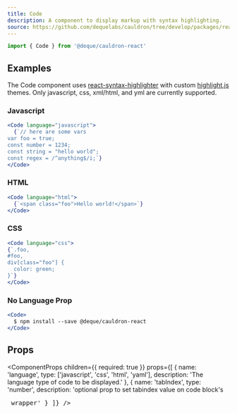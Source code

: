 ```yaml
---
title: Code
description: A component to display markup with syntax highlighting.
source: https://github.com/dequelabs/cauldron/tree/develop/packages/react/src/components/Code/index.tsx
---
```



```js
import { Code } from '@deque/cauldron-react'
```

## Examples

The Code component uses [react-syntax-highlighter](https://github.com/react-syntax-highlighter/react-syntax-highlighter) with custom [highlight.js](https://highlightjs.org/) themes. Only javascript, css, xml/html, and yml are currently supported.

### Javascript

```jsx example
<Code language="javascript">
  {`// here are some vars
var foo = true;
const number = 1234;
const string = "hello world";
const regex = /^anything$/i;`}
</Code>
```

### HTML

```jsx example
<Code language="html">
  {`<span class="foo">Hello world!</span>`}
</Code>
```

### CSS

```jsx example
<Code language="css">
{`.foo,
#foo,
div[class="foo"] {
  color: green;
}`}
</Code>
```

### No Language Prop

```jsx example
<Code>
  $ npm install --save @deque/cauldron-react
</Code>
```

## Props

<ComponentProps
  children={{ required: true }}
  props={[
    {
      name: 'language',
      type: ['javascript', 'css', 'html', 'yaml'],
      description: 'The language type of code to be displayed.'
    },
    {
      name: 'tabIndex',
      type: 'number',
      description: 'optional prop to set tabindex value on code block\'s <pre> wrapper'
    }
  ]}
/>